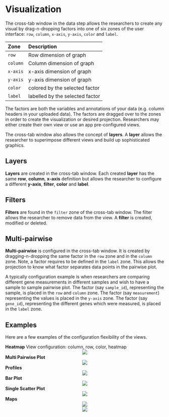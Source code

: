 # Visualization

The cross-tab window in the data step allows the researchers to create any visual by drag-n-dropping factors into one of six zones of the user interface: `row`, `column`, `x-axis`, `y-axis`, `color` and `label`.

Zone   | Description |
:----- | :------- |
`row`    | Row dimension of graph|
`column`  | Column dimension of graph|
`x-axis` | x-axis dimension of graph|
`y-axis`  | y-axis dimension of graph|
`color` | colored by the selected factor|
`label`  | labelled by the selected factor|

The factors are both the variables and annotations of your data (e.g. column headers in your uploaded data). The factors are dragged over to the zones in order to create the visualization or desired projection. Researchers may either create their own view or use an app pre-configured views. 

The cross-tab window also allows the concept of __layers__. A __layer__ allows the researcher to superimpose different views and build up sophisticated graphics. 

## Layers

__Layers__ are created in the cross-tab window. Each created __layer__ has the same __row__, __column__, __x-axis__ definition but allows the researcher to configure a different __y-axis__, __filter__, __color__ and __label__. 

## Filters

__Filters__ are found in the `filter` zone of the cross-tab window. The filter allows the researcher to remove data from the view. A __filter__ is created, modified or deleted.

## Multi-pairwise

__Multi-pairwise__ is configured in the cross-tab window. It is created by dragging-n-dropping the same factor in the `row` zone and in the `column` zone. Note, a factor requires to be defined in the `label` zone. This allows the projection to know what factor separates data points in the pairwise plot. 

A typically configuration example is when researchers are comparing different gene measurements in different samples and wish to have a sample to sample pairwise plot. The factor (say `sample_id`), representing the sample, is placed in the `row` and `column` zone. The factor (say `measurement`) representing the values is placed in the `y-axis` zone. The factor (say `gene_id`), representing the different genes which were measured, is placed in the `label` zone.


## Examples

Here are a few examples of the configuration flexibility of the views.

__Heatmap__
View configuration: column, row, color, heatmap
<center> ![](images/heatmap.png) </center>

__Multi Pairwise Plot__
<center> ![](images/pairwise.png) </center>

__Profiles__
<center> ![](images/geo.png) </center>

__Bar Plot__
<center> ![](images/debt.png) </center>

__Single Scatter Plot__
<center> ![](images/geo.png) </center>

__Maps__
<center> ![](images/ireland.png) </center>


<center>![](images\visual1.png)</center>
